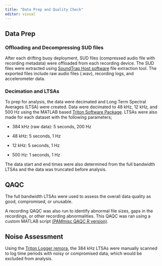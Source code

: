 ```yaml
---
title: "Data Prep and Quality Check"
editor: visual
---
```


## Data Prep

### Offloading and Decompressing SUD files

After each drifting buoy deployment, SUD files (compressed audio file with recording metadata) were offloaded from each recording device. The SUD files were extracted using [SoundTrap Host software](https://www.oceaninstruments.co.nz/downloads/) file extraction tool. The exported files include raw audio files (.wav), recording logs, and accelerometer data.

### Decimation and LTSAs

To prep for analysis, the data were decimated and Long Term Spectral Averages (LTSA) were created. Data were decimated to 48 kHz, 12 kHz, and 500 Hz using the MATLAB based [Triton Software Package](https://www.cetus.ucsd.edu/technologies_triton.html). LTSAs were also made for each dataset with the following parameters;

-   384 kHz (raw data): 5 seconds, 200 Hz

-   48 kHz: 5 seconds, 1 Hz

-   12 kHz: 5 seconds, 1 Hz

-   500 Hz: 1 seconds, 1 Hz

The data start and end times were also determined from the full bandwidth LTSAs and the data was truncated before analysis.

## QAQC

The full bandwidth LTSAs were used to assess the overall data quality as good, compromised, or unusable.

A recording QAQC was also run to identify abnormal file sizes, gaps in the recordings, or other recording abnormalities. This QAQC was ran using a custom MATLAB script [(PAMmisc QAQC R version)](https://github.com/TaikiSan21/PAMmisc/blob/main/devel/qaqcFunctions.R).

## Noise Assessment

Using the [Triton Logger remora](https://github.com/MarineBioAcousticsRC/Triton/tree/master/Remoras/Logger), the 384 kHz LTSAs were manually scanned to log time periods with noisy or compromised data, which would be excluded from analysis.
